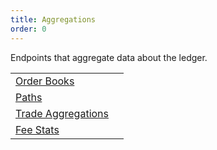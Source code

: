 ```yaml
---
title: Aggregations
order: 0
---
```



Endpoints that aggregate data about the ledger.

<NavTable title="Resource Types">

|                                                      |     |
| ---------------------------------------------------- | --- |
| [Order Books](./order-books/index.mdx)               |     |
| [Paths](./paths/index.mdx)                           |     |
| [Trade Aggregations](./trade-aggregations/index.mdx) |     |
| [Fee Stats](./fee-stats/index.mdx)                   |     |

</NavTable>
